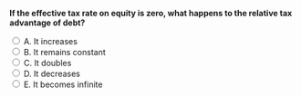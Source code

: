 ::: {.question-block}

<form onsubmit="event.preventDefault(); checkAnswer('module8_mcq_q62')" data-correct-answer="D">
<strong style="display: block;">If the effective tax rate on equity is zero, what happens to the relative tax advantage of debt?</strong>

<label><input type="radio" name="module8_mcq_q62" value="A"> A. It increases</label><br>
<label><input type="radio" name="module8_mcq_q62" value="B"> B. It remains constant</label><br>
<label><input type="radio" name="module8_mcq_q62" value="C"> C. It doubles</label><br>
<label><input type="radio" name="module8_mcq_q62" value="D"> D. It decreases</label><br>
<label><input type="radio" name="module8_mcq_q62" value="E"> E. It becomes infinite</label><br>
</form>

<div id="feedback-module8_mcq_q62" class="feedback" data-status="" style="display:none;">
✅ Correct: D. When equity income is untaxed, the advantage of debt financing diminishes.
</div>

:::

